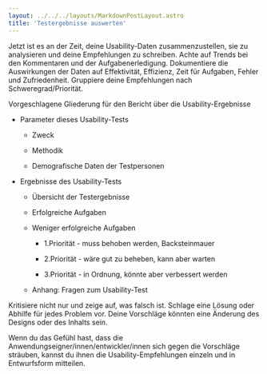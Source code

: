```yaml
---
layout: ../../../layouts/MarkdownPostLayout.astro
title: 'Testergebnisse auswerten'
---
```


Jetzt ist es an der Zeit, deine Usability-Daten zusammenzustellen, sie zu analysieren und deine
Empfehlungen zu schreiben. Achte auf Trends bei den Kommentaren und der Aufgabenerledigung. Dokumentiere
die Auswirkungen der Daten auf Effektivität, Effizienz, Zeit für Aufgaben, Fehler und Zufriedenheit.
Gruppiere deine Empfehlungen nach Schweregrad/Priorität.

Vorgeschlagene Gliederung für den Bericht über die Usability-Ergebnisse

- Parameter dieses Usability-Tests

  - Zweck

  - Methodik

  - Demografische Daten der Testpersonen

- Ergebnisse des Usability-Tests

  - Übersicht der Testergebnisse

  - Erfolgreiche Aufgaben

  - Weniger erfolgreiche Aufgaben

    - 1.Priorität - muss behoben werden, Backsteinmauer

    - 2.Priorität - wäre gut zu beheben, kann aber warten

    - 3.Priorität - in Ordnung, könnte aber verbessert werden

  - Anhang: Fragen zum Usability-Test

Kritisiere nicht nur und zeige auf, was falsch ist. Schlage eine Lösung oder Abhilfe für jedes
Problem vor. Deine Vorschläge könnten eine Änderung des Designs oder des Inhalts sein.

Wenn du das Gefühl hast, dass die Anwendungseigner/innen/entwickler/innen sich gegen die Vorschläge
sträuben, kannst du ihnen die Usability-Empfehlungen einzeln und in Entwurfsform mitteilen.
